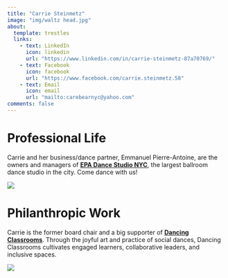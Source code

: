 ```yaml
---
title: "Carrie Steinmetz"
image: "img/waltz head.jpg"
about:
  template: trestles
  links:
    - text: LinkedIn
      icon: linkedin
      url: "https://www.linkedin.com/in/carrie-steinmetz-87a70769/"
    - text: Facebook
      icon: facebook
      url: "https://www.facebook.com/carrie.steinmetz.58"
    - text: Email
      icon: email
      url: "mailto:carebearnyc@yahoo.com"
comments: false
---
```


:::{.column-page}

# Professional Life

Carrie and her business/dance partner, Emmanuel Pierre-Antoine, are the owners and managers of [**EPA Dance Studio NYC**](https://www.epadancestudionyc.com/), the largest ballroom dance studio in the city. Come dance with us!

[![](img/dancing%20in%20green.PNG)](https://www.epadancestudionyc.com/)

# Philanthropic Work

Carrie is the former board chair and a big supporter of [**Dancing Classrooms**](https://dancingclassrooms.org/). Through the joyful art and practice of social dances, Dancing Classrooms cultivates engaged learners, collaborative leaders, and inclusive spaces.

[![](img/dc1.jpg)](https://dancingclassrooms.org/)
:::
